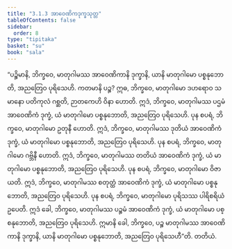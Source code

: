```yaml
---
title: "3.1.3 အာဝေဏိကဒုက္ခသုတ္တ"
tableOfContents: false
sidebar:
  order: 8
type: "tipitaka"
basket: "su"
book: "sala"
---
```



<DynamicBreadcrumb />

<Division number="282" book="sala">

<Paragraph number="1243" book="sala">
“ပဉ္စိမာနိ, ဘိက္ခဝေ, မာတုဂါမဿ အာဝေဏိကာနိ ဒုက္ခာနိ, ယာနိ မာတုဂါမော ပစ္စနုဘောတိ, အညတြေဝ ပုရိသေဟိ. ကတမာနိ ပဉ္စ? ဣဓ, ဘိက္ခဝေ, မာတုဂါမော ဒဟရောဝ သမာနော ပတိကုလံ ဂစ္ဆတိ, ဉာတကေဟိ ဝိနာ ဟောတိ. ဣဒံ, ဘိက္ခဝေ, မာတုဂါမဿ ပဌမံ အာဝေဏိကံ ဒုက္ခံ, ယံ မာတုဂါမော ပစ္စနုဘောတိ, အညတြေဝ ပုရိသေဟိ. ပုန စပရံ, ဘိက္ခဝေ, မာတုဂါမော ဥတုနီ ဟောတိ. ဣဒံ, ဘိက္ခဝေ, မာတုဂါမဿ ဒုတိယံ အာဝေဏိကံ ဒုက္ခံ, ယံ မာတုဂါမော ပစ္စနုဘောတိ, အညတြေဝ ပုရိသေဟိ. ပုန စပရံ, ဘိက္ခဝေ, မာတုဂါမော ဂဗ္ဘိနီ ဟောတိ. ဣဒံ, ဘိက္ခဝေ, မာတုဂါမဿ တတိယံ အာဝေဏိကံ ဒုက္ခံ, ယံ မာတုဂါမော ပစ္စနုဘောတိ, အညတြေဝ ပုရိသေဟိ. ပုန စပရံ, ဘိက္ခဝေ, မာတုဂါမော ဝိဇာယတိ. ဣဒံ, ဘိက္ခဝေ, မာတုဂါမဿ စတုတ္ထံ အာဝေဏိကံ ဒုက္ခံ, ယံ မာတုဂါမော ပစ္စနုဘောတိ, အညတြေဝ ပုရိသေဟိ. ပုန စပရံ, ဘိက္ခဝေ, မာတုဂါမော ပုရိသဿ ပါရိစရိယံ ဥပေတိ. ဣဒံ ခေါ, ဘိက္ခဝေ, မာတုဂါမဿ ပဉ္စမံ အာဝေဏိကံ ဒုက္ခံ, ယံ မာတုဂါမော ပစ္စနုဘောတိ, အညတြေဝ ပုရိသေဟိ. ဣမာနိ ခေါ, ဘိက္ခဝေ, ပဉ္စ မာတုဂါမဿ အာဝေဏိကာနိ ဒုက္ခာနိ, ယာနိ မာတုဂါမော ပစ္စနုဘောတိ, အညတြေဝ ပုရိသေဟီ”တိ.

</Paragraph>
</Division>

<Paragraph number="1244" type="center" book="sala">
တတိယံ.
</Paragraph>